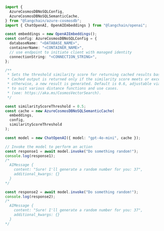 ```typescript
import {
  AzureCosmosDBNoSQLConfig,
  AzureCosmosDBNoSQLSemanticCache,
} from "@langchain/azure-cosmosdb";
import { ChatOpenAI, OpenAIEmbeddings } from "@langchain/openai";

const embeddings = new OpenAIEmbeddings();
const config: AzureCosmosDBNoSQLConfig = {
  databaseName: "<DATABASE_NAME>",
  containerName: "<CONTAINER_NAME>",
  // use endpoint to initiate client with managed identity
  connectionString: "<CONNECTION_STRING>",
};

/**
 * Sets the threshold similarity score for returning cached results based on vector distance.
 * Cached output is returned only if the similarity score meets or exceeds this threshold;
 * otherwise, a new result is generated. Default is 0.6, adjustable via the constructor
 * to suit various distance functions and use cases.
 * (see: https://aka.ms/CosmosVectorSearch).
 */

const similarityScoreThreshold = 0.5;
const cache = new AzureCosmosDBNoSQLSemanticCache(
  embeddings,
  config,
  similarityScoreThreshold
);

const model = new ChatOpenAI({ model: "gpt-4o-mini", cache });

// Invoke the model to perform an action
const response1 = await model.invoke("Do something random!");
console.log(response1);
/*
  AIMessage {
    content: "Sure! I'll generate a random number for you: 37",
    additional_kwargs: {}
  }
*/

const response2 = await model.invoke("Do something random!");
console.log(response2);
/*
  AIMessage {
    content: "Sure! I'll generate a random number for you: 37",
    additional_kwargs: {}
  }
*/
```
